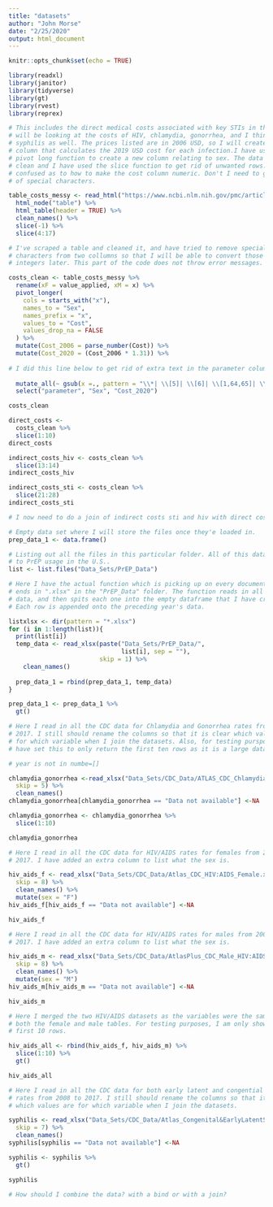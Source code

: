 ```yaml
---
title: "datasets"
author: "John Morse"
date: "2/25/2020"
output: html_document
---
```


```r
knitr::opts_chunk$set(echo = TRUE)
```

```r
library(readxl)
library(janitor)
library(tidyverse)
library(gt)
library(rvest)
library(reprex)
```

```r
# This includes the direct medical costs associated with key STIs in the U.S.. I
# will be looking at the costs of HIV, chlamydia, gonorrhea, and I think
# syphilis as well. The prices listed are in 2006 USD, so I will create another
# column that calculates the 2019 USD cost for each infection.I have used the
# pivot long function to create a new column relating to sex. The data should be
# clean and I have used the slice function to get rid of unwanted rows. I am
# confused as to how to make the cost column numeric. Don't I need to get rid
# of special characters.

table_costs_messy <- read_html("https://www.ncbi.nlm.nih.gov/pmc/articles/PMC2426671/")%>% 
  html_node("table") %>% 
  html_table(header = TRUE) %>% 
  clean_names() %>% 
  slice(-1) %>% 
  slice(4:17)

# I've scraped a table and cleaned it, and have tried to remove special
# characters from two collumns so that I will be able to convert those values to
# integers later. This part of the code does not throw error messages.

costs_clean <- table_costs_messy %>% 
  rename(xF = value_applied, xM = x) %>% 
  pivot_longer(
    cols = starts_with("x"),
    names_to = "Sex",
    names_prefix = "x",
    values_to = "Cost",
    values_drop_na = FALSE
  ) %>% 
  mutate(Cost_2006 = parse_number(Cost)) %>% 
  mutate(Cost_2020 = (Cost_2006 * 1.31)) %>% 
  
# I did this line below to get rid of extra text in the parameter column.
  
  mutate_all(~ gsub(x =., pattern = "\\*| \\[5]| \\[6]| \\[1,64,65]| \\[85]", "")) %>% 
  select("parameter", "Sex", "Cost_2020")

costs_clean

```
```r
direct_costs <-
  costs_clean %>% 
  slice(1:10)
direct_costs
```

```r
indirect_costs_hiv <- costs_clean %>% 
  slice(13:14)
indirect_costs_hiv
```

```r
indirect_costs_sti <- costs_clean %>% 
  slice(21:28)
indirect_costs_sti
```
```r
# I now need to do a join of indirect costs sti and hiv with direct costs. 
```


```r
# Empty data set where I will store the files once they'e loaded in.
prep_data_1 <- data.frame()

# Listing out all the files in this particular folder. All of this data relates
# to PrEP usage in the U.S..
list <- list.files("Data_Sets/PrEP_Data")

# Here I have the actual function which is picking up on every document that
# ends in ".xlsx" in the "PrEP_Data" folder. The function reads in all of the
# data, and then spits each one into the empty dataframe that I have created.
# Each row is appended onto the preceding year's data.

listxlsx <- dir(pattern = "*.xlsx")
for (i in 1:length(list)){
  print(list[i])
  temp_data <- read_xlsx(paste("Data_Sets/PrEP_Data/",
                               list[i], sep = ""),
                         skip = 1) %>% 
    clean_names()
  
  prep_data_1 = rbind(prep_data_1, temp_data)
}

prep_data_1 <- prep_data_1 %>% 
  gt()
```

```r
# Here I read in all the CDC data for Chlamydia and Gonorrhea rates from 2000 to
# 2017. I still should rename the columns so that it is clear which values are
# for which variable when I join the datasets. Also, for testing pursposes, I
# have set this to only return the first ten rows as it is a large dataset.

# year is not in numbe=[]

chlamydia_gonorrhea <-read_xlsx("Data_Sets/CDC_Data/ATLAS_CDC_Chlamydia&Gonorrhea.xlsx",
  skip = 5) %>% 
  clean_names() 
chlamydia_gonorrhea[chlamydia_gonorrhea == "Data not available"] <-NA

chlamydia_gonorrhea <- chlamydia_gonorrhea %>% 
  slice(1:10) 

chlamydia_gonorrhea

```

```r
# Here I read in all the CDC data for HIV/AIDS rates for females from 2008 to
# 2017. I have added an extra column to list what the sex is.

hiv_aids_f <- read_xlsx("Data_Sets/CDC_Data/Atlas_CDC_HIV:AIDS_Female.xlsx",
  skip = 8) %>% 
  clean_names() %>% 
  mutate(sex = "F")
hiv_aids_f[hiv_aids_f == "Data not available"] <-NA

hiv_aids_f
```

```r
# Here I read in all the CDC data for HIV/AIDS rates for males from 2008 to
# 2017. I have added an extra column to list what the sex is.

hiv_aids_m <- read_xlsx("Data_Sets/CDC_Data/AtlasPlus_CDC_Male_HIV:AIDS.xlsx",
  skip = 8) %>% 
  clean_names() %>% 
  mutate(sex = "M")
hiv_aids_m[hiv_aids_m == "Data not available"] <-NA

hiv_aids_m

```

```r
# Here I merged the two HIV/AIDS datasets as the variables were the same for
# both the female and male tables. For testing purposes, I am only showing the
# first 10 rows.

hiv_aids_all <- rbind(hiv_aids_f, hiv_aids_m) %>%
  slice(1:10) %>% 
  gt()

hiv_aids_all
```


```r
# Here I read in all the CDC data for both early latent and congential syphilis
# rates from 2008 to 2017. I still should rename the columns so that it is clear
# which values are for which variable when I join the datasets.

syphilis <- read_xlsx("Data_Sets/CDC_Data/Atlas_Congenital&EarlyLatentSyphilis.xlsx",
  skip = 7) %>% 
  clean_names()
syphilis[syphilis == "Data not available"] <-NA

syphilis <- syphilis %>% 
  gt()

syphilis
```

```r
# How should I combine the data? with a bind or with a join?
```

